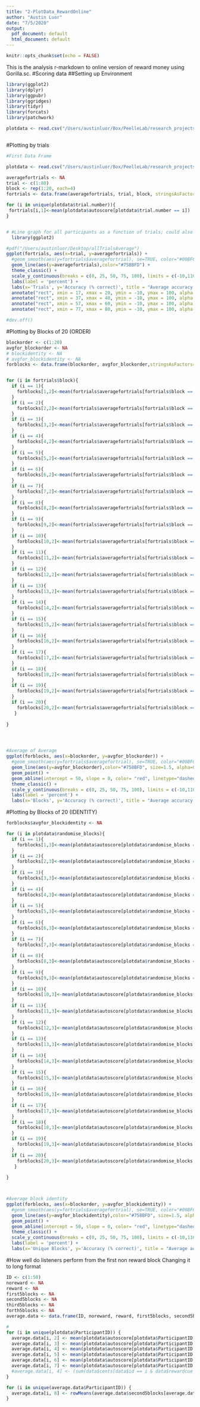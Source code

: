 ```yaml
---
title: "2-PlotData_RewardOnline"
author: "Austin Luor"
date: "7/5/2020"
output:
  pdf_document: default
  html_document: default
---
```


```r
knitr::opts_chunk$set(echo = FALSE)
```

This is the analysis r-markdown to online version of reward money using Gorilla.sc. 
#Scoring data
##Setting up Environment
```r
library(ggplot2)
library(dplyr)
library(ggpubr)
library(ggridges)
library(tidyr)
library(forcats)
library(patchwork)

plotdata <- read.csv("/Users/austinluor/Box/PeelleLab/research_projects/201901083_onlineReward01/shared/onlinereward01_data-analysis/pilot/data/alldatasummary.csv")



```


#Plotting by trials


```r
#First Data Frame

plotdata <- read.csv("/Users/austinluor/Box/PeelleLab/research_projects/201901083_onlineReward01/shared/onlinereward01_data-analysis/pilot/data/alldatasummary.csv")

averagefortrials <- NA
trial <- c(1:80)
block <- rep(1:20, each=4)
fortrials <- data.frame(averagefortrials, trial, block, stringsAsFactors=FALSE)

for (i in unique(plotdata$trial.number)){
 fortrials[i,1]<-mean(plotdata$autoscore[plotdata$trial.number == i])
}


# #Line graph for all participants as a function of trials; could also add vertical shapdes to show where the reward trials are
  library(ggplot2)

#pdf("/Users/austinluor/Desktop/allTrialsAverage")
ggplot(fortrials, aes(x=trial, y=averagefortrials)) +
  #geom_smooth(aes(y=fortrials$averagefortrial), se=TRUE, color="#00BFC4") +
  geom_line(aes(y=averagefortrials),color="#758BFD") +
  theme_classic() +
  scale_y_continuous(breaks = c(0, 25, 50, 75, 100), limits = c(-10,110)) +
  labs(label = 'percent') +
  labs(x='Trials', y='Accuracy (% correct)', title = "Average accuracy of each trial for all 50 participants") +
  annotate("rect", xmin = 17, xmax = 20, ymin = -10, ymax = 100, alpha = .2) +
  annotate("rect", xmin = 37, xmax = 40, ymin = -10, ymax = 100, alpha = .2) +
  annotate("rect", xmin = 57, xmax = 60, ymin = -10, ymax = 100, alpha = .2) +
  annotate("rect", xmin = 77, xmax = 80, ymin = -10, ymax = 100, alpha = .2)

#dev.off()

```

#Plotting by Blocks of 20 (ORDER)



```r
blockorder <- c(1:20)
avgfor_blockorder <- NA
# blockidentity <- NA
# avgfor_blockidentity <- NA
forblocks <- data.frame(blockorder, avgfor_blockorder,stringsAsFactors=FALSE)


for (i in fortrials$block){
  if (i == 1){
    forblocks[1,2]<-mean(fortrials$averagefortrials[fortrials$block == i])
  }
  if (i == 2){
    forblocks[2,2]<-mean(fortrials$averagefortrials[fortrials$block == i])
  }
  if (i == 3){
    forblocks[3,2]<-mean(fortrials$averagefortrials[fortrials$block == i])
  }
  if (i == 4){
    forblocks[4,2]<-mean(fortrials$averagefortrials[fortrials$block == i])
  }
  if (i == 5){
    forblocks[5,2]<-mean(fortrials$averagefortrials[fortrials$block == i])
  }
  if (i == 6){
    forblocks[6,2]<-mean(fortrials$averagefortrials[fortrials$block == i])
  }
  if (i == 7){
    forblocks[7,2]<-mean(fortrials$averagefortrials[fortrials$block == i])
  }
  if (i == 8){
    forblocks[8,2]<-mean(fortrials$averagefortrials[fortrials$block == i])
  }
  if (i == 9){
    forblocks[9,2]<-mean(fortrials$averagefortrials[fortrials$block == i])
  }
  if (i == 10){
    forblocks[10,2]<-mean(fortrials$averagefortrials[fortrials$block == i])
  }
  if (i == 11){
    forblocks[11,2]<-mean(fortrials$averagefortrials[fortrials$block == i])
  }
  if (i == 12){
    forblocks[12,2]<-mean(fortrials$averagefortrials[fortrials$block == i])
  }
  if (i == 13){
    forblocks[13,2]<-mean(fortrials$averagefortrials[fortrials$block == i])
  }
  if (i == 14){
    forblocks[14,2]<-mean(fortrials$averagefortrials[fortrials$block == i])
  }
  if (i == 15){
    forblocks[15,2]<-mean(fortrials$averagefortrials[fortrials$block == i])
  }
  if (i == 16){
    forblocks[16,2]<-mean(fortrials$averagefortrials[fortrials$block == i])
  }
  if (i == 17){
    forblocks[17,2]<-mean(fortrials$averagefortrials[fortrials$block == i])
  }
  if (i == 18){
    forblocks[18,2]<-mean(fortrials$averagefortrials[fortrials$block == i])
  }
  if (i == 19){
    forblocks[19,2]<-mean(fortrials$averagefortrials[fortrials$block == i])
  }
  if (i == 20){
    forblocks[20,2]<-mean(fortrials$averagefortrials[fortrials$block == i])
   }
  
}




#Average of Average
ggplot(forblocks, aes(x=blockorder, y=avgfor_blockorder)) +
  #geom_smooth(aes(y=fortrials$averagefortrial), se=TRUE, color="#00BFC4") +
  geom_line(aes(y=avgfor_blockorder),color="#758BFD", size=1.5, alpha=0.9) +
  geom_point() +
  geom_abline(intercept = 50, slope = 0, color= "red", linetype="dashed") +
  theme_classic() +
  scale_y_continuous(breaks = c(0, 25, 50, 75, 100), limits = c(-10,110)) +
  labs(label = 'percent') +
  labs(x='Blocks', y='Accuracy (% correct)', title = "Average accuracy of block order (sequence)")


```


#Plotting by Blocks of 20 (IDENTITY)



```r
forblocks$avgfor_blockidentity <- NA

for (i in plotdata$randomise_blocks){
  if (i == 1){
    forblocks[1,3]<-mean(plotdata$autoscore[plotdata$randomise_blocks == i])
  }
  if (i == 2){
    forblocks[2,3]<-mean(plotdata$autoscore[plotdata$randomise_blocks == i])
  }
  if (i == 3){
    forblocks[3,3]<-mean(plotdata$autoscore[plotdata$randomise_blocks == i])
  }
  if (i == 4){
    forblocks[4,3]<-mean(plotdata$autoscore[plotdata$randomise_blocks == i])
  }
  if (i == 5){
    forblocks[5,3]<-mean(plotdata$autoscore[plotdata$randomise_blocks == i])
  }
  if (i == 6){
    forblocks[6,3]<-mean(plotdata$autoscore[plotdata$randomise_blocks == i])
  }
  if (i == 7){
    forblocks[7,3]<-mean(plotdata$autoscore[plotdata$randomise_blocks == i])
  }
  if (i == 8){
    forblocks[8,3]<-mean(plotdata$autoscore[plotdata$randomise_blocks == i])
  }
  if (i == 9){
    forblocks[9,3]<-mean(plotdata$autoscore[plotdata$randomise_blocks == i])
  }
  if (i == 10){
    forblocks[10,3]<-mean(plotdata$autoscore[plotdata$randomise_blocks == i])
  }
  if (i == 11){
    forblocks[11,3]<-mean(plotdata$autoscore[plotdata$randomise_blocks == i])
  }
  if (i == 12){
    forblocks[12,3]<-mean(plotdata$autoscore[plotdata$randomise_blocks == i])
  }
  if (i == 13){
    forblocks[13,3]<-mean(plotdata$autoscore[plotdata$randomise_blocks == i])
  }
  if (i == 14){
    forblocks[14,3]<-mean(plotdata$autoscore[plotdata$randomise_blocks == i])
  }
  if (i == 15){
    forblocks[15,3]<-mean(plotdata$autoscore[plotdata$randomise_blocks == i])
  }
  if (i == 16){
    forblocks[16,3]<-mean(plotdata$autoscore[plotdata$randomise_blocks == i])
  }
  if (i == 17){
    forblocks[17,3]<-mean(plotdata$autoscore[plotdata$randomise_blocks == i])
  }
  if (i == 18){
    forblocks[18,3]<-mean(plotdata$autoscore[plotdata$randomise_blocks == i])
  }
  if (i == 19){
    forblocks[19,3]<-mean(plotdata$autoscore[plotdata$randomise_blocks == i])
  }
  if (i == 20){
    forblocks[20,3]<-mean(plotdata$autoscore[plotdata$randomise_blocks == i])
   }
  
}



#Average block identity
ggplot(forblocks, aes(x=blockorder, y=avgfor_blockidentity)) +
  #geom_smooth(aes(y=fortrials$averagefortrial), se=TRUE, color="#00BFC4") +
  geom_line(aes(y=avgfor_blockidentity),color="#758BFD", size=1.5, alpha=0.9) +
  geom_point() +
  geom_abline(intercept = 50, slope = 0, color= "red", linetype="dashed") +
  theme_classic() +
  scale_y_continuous(breaks = c(0, 25, 50, 75, 100), limits = c(-10,110)) +
  labs(label = 'percent') +
  labs(x='Unique Blocks', y='Accuracy (% correct)', title = "Average accuracy of block identity")


```

#How well do listeners perform from the first non reward block 
Changing it to long format

```r
ID <- c(1:50)
noreward <- NA
reward <- NA
first5blocks <- NA
second5blocks <- NA
third5blocks <- NA
forth5blocks <- NA
average.data <- data.frame(ID, noreward, reward, first5blocks, second5blocks,third5blocks,forth5blocks, stringsAsFactors=FALSE)

#
for (i in unique(plotdata$ParticipantID)) {
  average.data[i, 2] <- mean(plotdata$autoscore[plotdata$ParticipantID == i & plotdata$rewardcue =="0"])
  average.data[i, 3] <- mean(plotdata$autoscore[plotdata$ParticipantID == i & plotdata$rewardcue =="$$$"])
  average.data[i, 4] <- mean(plotdata$autoscore[plotdata$ParticipantID == i & plotdata$trial.number == 1:20])
  average.data[i, 5] <- mean(plotdata$autoscore[plotdata$ParticipantID == i & plotdata$trial.number == 21:40])
  average.data[i, 6] <- mean(plotdata$autoscore[plotdata$ParticipantID == i & plotdata$trial.number == 41:60])
  average.data[i, 7] <- mean(plotdata$autoscore[plotdata$ParticipantID == i & plotdata$trial.number == 61:80])
  #average.data[i, 4] <- (sum(data$cents[data$id == i & data$rewardcue =="$$$"])/100)
}

for (i in unique(average.data$ParticipantID)) {
  average.data[i, 8] <- rowMeans(average.data$second5blocks[average.data$ParticipantID == i], average.data$third5blocks[average.data$ParticipantID == i], average.data$forth5blocks[average.data$ParticipantID == i], na.rm=TRUE)
}

```

